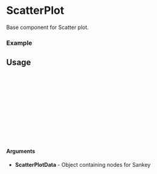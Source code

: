 
<Meta of={ScatterPlot} title="ScatterPlot" />

# ScatterPlot

Base component for Scatter plot.

### Example

<Canvas of={ScatterPlot.Default} />

## Usage

```ts
import {ScatterPlot} from "gf-components";

const Example = () => {
  return (
    <ScatterPlot
      scatterPlotData={data}
      extraLayer={extra}
    />
  );
};

export default Example;
```

#### Arguments
- **ScatterPlotData** - Object containing nodes for Sankey